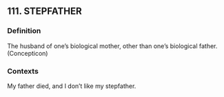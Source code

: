 ## 111. STEPFATHER
### Definition
The husband of one's biological mother, other than one's biological father. (Concepticon)

### Contexts
My father died, and I don’t like my stepfather.

